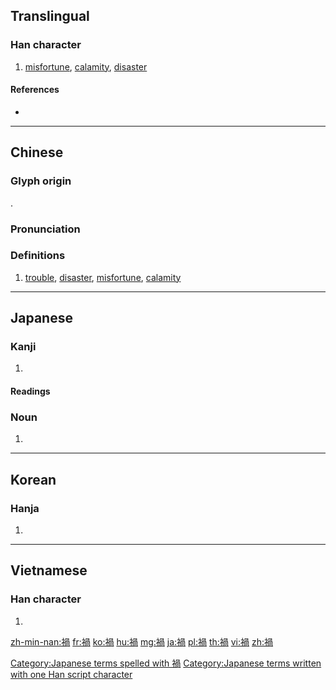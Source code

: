 {{character info/new}}
{{also|祸}}
==Translingual==

===Han character===
{{Han char|rn=113|rad=示|as=09|sn=14|four=37227|canj=IFBBR|ids=⿰礻咼}}

# [[misfortune]], [[calamity]], [[disaster]]

====References====
* {{Han ref|kx=0844.310|dkj=24766|dj=1265.190|hdz=42402.040|uh=798D|ud=31117|bh=BAD7|bd=47831}}

----

==Chinese==
{{zh-forms|s=祸}}

===Glyph origin===
{{Han etym}}
{{Han compound|示|咼|c1=s|c2=p|t1=sacrifice|ls=psc}}.

===Pronunciation===
{{zh-pron
|m=huò
|c=wo6,wo5
|h=pfs=fo
|md=
|mn=ē/hō
|w=
|mc=y
|oc=y
|cat=
}}

===Definitions===
{{zh-hanzi}}

# [[trouble]], [[disaster]], [[misfortune]], [[calamity]]

----

==Japanese==

===Kanji===
{{ja-kanji|grade=c|rs=示09|style=s|kyu=禍}}

# {{defn|lang=ja|sort=示09}}

====Readings====
{{ja-readings|goon=[[が]] (ga)|kanon=[[か]] (ka)|kun=[[わざわい]] (wazawai)}}

===Noun===
{{ja-noun|わざわい}}

# {{alternative form of|災い|lang=ja}}

[[Category:Japanese terms spelled with 禍]]
[[Category:Japanese terms written with one Han script character]]

----

==Korean==

===Hanja===
{{ko-hanja|hangeul=화|eumhun=|rv=hwa|mr=hwa|y=hwa}}

# {{defn|lang=ko|sort=示09}}

----

==Vietnamese==

===Han character===
{{vi-hantu|[[hoạ]], [[vạ]]|rs=示09}}

# {{defn|lang=vi|sort=示09}}

[[zh-min-nan:禍]]
[[fr:禍]]
[[ko:禍]]
[[hu:禍]]
[[mg:禍]]
[[ja:禍]]
[[pl:禍]]
[[th:禍]]
[[vi:禍]]
[[zh:禍]]